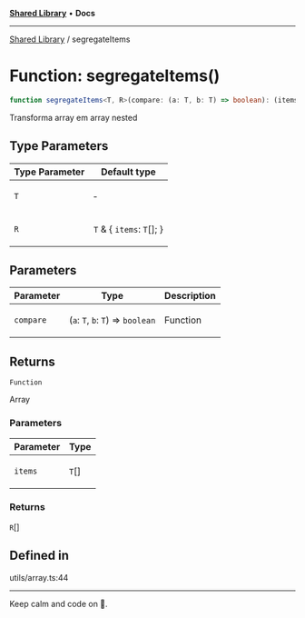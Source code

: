 
<Meta title="Libs/Shared/functions/segregateItems" />



[**Shared Library**](/?path=/docs/libs-shared-overview--page) • **Docs**

***

[Shared Library](/?path=/docs/libs-shared-overview--page) / segregateItems

# Function: segregateItems()

```ts
function segregateItems<T, R>(compare: (a: T, b: T) => boolean): (items: T[]) => R[]
```

Transforma array em array nested

## Type Parameters

<table>
<thead>
<tr>
<th>Type Parameter</th>
<th>Default type</th>
</tr>
</thead>
<tbody>
<tr>
<td>

`T`

</td>
<td>

&hyphen;

</td>
</tr>
<tr>
<td>

`R`

</td>
<td>

`T` & \{
  `items`: `T`[];
 \}

</td>
</tr>
</tbody>
</table>

## Parameters

<table>
<thead>
<tr>
<th>Parameter</th>
<th>Type</th>
<th>Description</th>
</tr>
</thead>
<tbody>
<tr>
<td>

`compare`

</td>
<td>

(`a`: `T`, `b`: `T`) => `boolean`

</td>
<td>

Function

</td>
</tr>
</tbody>
</table>

## Returns

`Function`

Array

### Parameters

<table>
<thead>
<tr>
<th>Parameter</th>
<th>Type</th>
</tr>
</thead>
<tbody>
<tr>
<td>

`items`

</td>
<td>

`T`[]

</td>
</tr>
</tbody>
</table>

### Returns

`R`[]

## Defined in

utils/array.ts:44


***

Keep calm and code on 🤘.